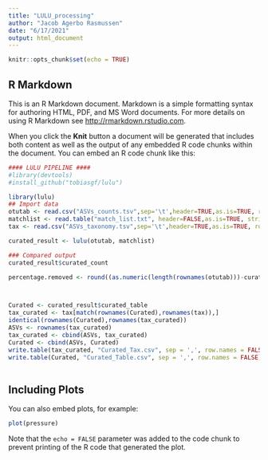 ```yaml
---
title: "LULU_processing"
author: "Jacob Agerbo Rasmussen"
date: "6/17/2021"
output: html_document
---
```


```r
knitr::opts_chunk$set(echo = TRUE)
```

## R Markdown

This is an R Markdown document. Markdown is a simple formatting syntax for authoring HTML, PDF, and MS Word documents. For more details on using R Markdown see <http://rmarkdown.rstudio.com>.

When you click the **Knit** button a document will be generated that includes both content as well as the output of any embedded R code chunks within the document. You can embed an R code chunk like this:

```r
#### LULU PIPELINE ####
#library(devtools)
#install_github("tobiasgf/lulu")  

library(lulu)
## Import data
otutab <- read.csv("ASVs_counts.tsv",sep='\t',header=TRUE,as.is=TRUE, row.names = 1)
matchlist <- read.table("match_list.txt", header=FALSE,as.is=TRUE, stringsAsFactors=FALSE)
tax <- read.csv("ASVs_taxonomy.tsv",sep='\t',header=TRUE,as.is=TRUE, row.names = 1)
```

```r
curated_result <- lulu(otutab, matchlist)
```

```r
### Compared output
curated_result$curated_count

percentage.removed <- round((as.numeric(length(rownames(otutab)))-curated_result$curated_count)/as.numeric(length(rownames(otutab)))*100,digits = 2)



Curated <- curated_result$curated_table
tax_curated <- tax[match(rownames(Curated),rownames(tax)),]
identical(rownames(Curated),rownames(tax_curated))
ASVs <- rownames(tax_curated)
tax_curated <- cbind(ASVs, tax_curated)
Curated <- cbind(ASVs, Curated)
write.table(tax_curated, "Curated_Tax.csv", sep = ',', row.names = FALSE)                            
write.table(Curated, "Curated_Table.csv", sep = ',', row.names = FALSE)                            
                            
```

## Including Plots

You can also embed plots, for example:

```r
plot(pressure)
```

Note that the `echo = FALSE` parameter was added to the code chunk to prevent printing of the R code that generated the plot.
